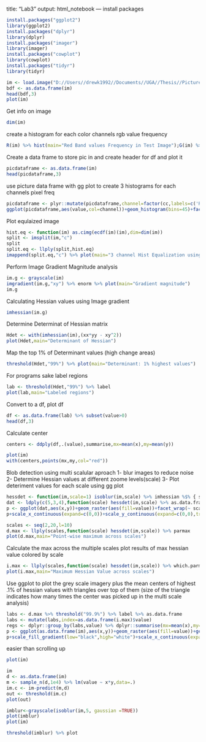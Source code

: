 title: "Lab3"
output: html_notebook
---
install packages
```r
install.packages("ggplot2")
library(ggplot2)
install.packages("dplyr")
library(dplyr)
install.packages("imager")
library(imager)
install.packages("cowplot")
library(cowplot)
install.packages("tidyr")
library(tidyr)
```

```r
im <- load.image("D://Users//drewk1992//Documents//UGA//Thesis//Pictures//lab3Test.png")
bdf <- as.data.frame(im)
head(bdf,3)
plot(im)
```
Get info on image
```r
dim(im)
```
create a histogram for each color channels rgb value frequency

```r
R(im) %>% hist(main="Red Band values Frequency in Test Image");G(im) %>% hist(main="Green Band values Frequency in Test Image");B(im) %>% hist(main="Blue Band values Frequency in Test Image")
```
Create a data frame to store pic in and create header for df and plot it
```r
picdataframe <- as.data.frame(im)
head(picdataframe,3)
```
 use picture data frame with gg plot to create 3 histograms for each channels pixel freq
```r
picdataframe <- plyr::mutate(picdataframe,channel=factor(cc,labels=c('Red','Green','Blue')))
ggplot(picdataframe,aes(value,col=channel))+geom_histogram(bins=45)+facet_wrap(~ channel)
```
Plot equlaized image
```r
hist.eq <- function(im) as.cimg(ecdf(im)(im),dim=dim(im))
split <- imsplit(im,"c")
split
split.eq <- llply(split,hist.eq)
imappend(split.eq,"c") %>% plot(main="3 channel Hist Equalization using Empricial Cumulative Distribution Function")
```

Perform Image Gradient Magnitude analysis
```r
im.g <- grayscale(im)
imgradient(im.g,"xy") %>% enorm %>% plot(main="Gradient magnitude")
im.g
```
Calculating Hessian values using Image gradient
```r
imhessian(im.g)
```
Determine Determinat of Hessian matrix
```r
Hdet <- with(imhessian(im),(xx*yy - xy^2))
plot(Hdet,main="Determinant of Hessian")
```
Map the top 1% of Determinant values (high change areas)
```r
threshold(Hdet,"99%") %>% plot(main="Determinant: 1% highest values")
```
For programs sake label regions
```r
lab <- threshold(Hdet,"99%") %>% label
plot(lab,main="Labeled regions")
```
Convert to a df, plot df

```r
df <- as.data.frame(lab) %>% subset(value>0)
head(df,3)
```

 Calculate center
 
```r
centers <- ddply(df,.(value),summarise,mx=mean(x),my=mean(y))
```
```r
plot(im)
with(centers,points(mx,my,col="red"))
```
Blob detection using multi scalular aproach
  1- blur images to reduce noise
  2- Determine Hessian values at different zoome levels(scale)
  3- Plot deteriment values for each scale using gg plot
```r
hessdet <- function(im,scale=1) isoblur(im,scale) %>% imhessian %$% { scale^2*(xx*yy - xy^2) }
dat <- ldply(c(5,3,4),function(scale) hessdet(im,scale) %>% as.data.frame %>% mutate(scale=scale))
p <- ggplot(dat,aes(x,y))+geom_raster(aes(fill=value))+facet_wrap(~ scale)
p+scale_x_continuous(expand=c(0,0))+scale_y_continuous(expand=c(0,0),trans=scales::reverse_trans())
```
```r
scales <- seq(2,20,l=10)
d.max <- llply(scales,function(scale) hessdet(im,scale)) %>% parmax
plot(d.max,main="Point-wise maximum across scales")
```
Calculate the max across the multiple scales
plot results of max hessian value colored by scale
```r
i.max <- llply(scales,function(scale) hessdet(im,scale)) %>% which.parmax
plot(i.max,main="Maximum Hessian Value across scales")
```
Use ggplot to plot the grey scale imagery plus the mean centers of highest .1% of hessian values  with triangles over top of them (size of the triangle indicates how many times the center was picked up in the multi scale analysis)

```r
labs <- d.max %>% threshold("99.9%") %>% label %>% as.data.frame
labs <- mutate(labs,index=as.data.frame(i.max)$value)
regs <- dplyr::group_by(labs,value) %>% dplyr::summarise(mx=mean(x),my=mean(y),scale.index=mean(index))
p <- ggplot(as.data.frame(im),aes(x,y))+geom_raster(aes(fill=value))+geom_point(data=regs,aes(mx,my,size=scale.index),pch=2,col="red")
p+scale_fill_gradient(low="black",high="white")+scale_x_continuous(expand=c(0,0))+scale_y_continuous(expand=c(0,0),trans=scales::reverse_trans())
```
easier than scrolling up
```r
plot(im)
```

```r
im
d <- as.data.frame(im)
m <- sample_n(d,1e4) %>% lm(value ~ x*y,data=.) 
im.c <- im-predict(m,d)
out <- threshold(im.c)
plot(out)
```
```r
imblur<-grayscale(isoblur(im,5, gaussian =TRUE))
plot(imblur)
plot(im)

```

```r
threshold(imblur) %>% plot
```


